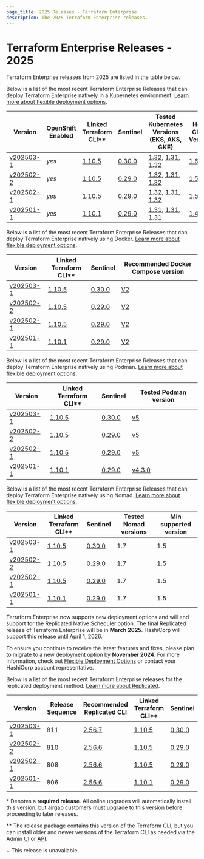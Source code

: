 ```yaml
---
page_title: 2025 Releases - Terraform Enterprise
description: The 2025 Terraform Enterprise releases.
---
```


# Terraform Enterprise Releases - 2025

Terraform Enterprise releases from 2025 are listed in the table below.


<Tabs>
  <Tab heading="Kubernetes">

Below is a list of the most recent Terraform Enterprise Releases that can deploy Terraform Enterprise natively in a Kubernetes environment. [Learn more about flexible deployment options](/terraform/enterprise/deploy/).

| Version           | OpenShift Enabled | Linked <br />Terraform CLI\**                                     | Sentinel                                                                    | Tested Kubernetes Versions (EKS, AKS, GKE) | Helm Chart Version |
| ----------------- | --- |------------------------------------------------------------------- | --------------------------------------------------------------------------- | ------------------------------ | ------------------ |
| [v202503-1](/terraform/enterprise/releases/2025/v202503-1)   | *yes* | [1.10.5](https://github.com/hashicorp/terraform/releases/tag/v1.10.5) | [0.30.0](https://developer.hashicorp.com/sentinel/docs/changelog#0-30-0-february-17-2025)  |  [1.32](https://docs.aws.amazon.com/eks/latest/userguide/kubernetes-versions.html), [1.31](https://learn.microsoft.com/en-us/azure/aks/supported-kubernetes-versions?tabs=azure-cli#aks-kubernetes-release-calendar), [1.32](https://cloud.google.com/kubernetes-engine/docs/release-notes)                  | [1.6.0](https://github.com/hashicorp/terraform-enterprise-helm/releases/tag/v1.6.0)       |
| [v202502-2](/terraform/enterprise/releases/2025/v202502-2)   | *yes* | [1.10.5](https://github.com/hashicorp/terraform/releases/tag/v1.10.5) | [0.29.0](https://developer.hashicorp.com/sentinel/docs/changelog#0-29-0-november-26-2024)  |  [1.32](https://docs.aws.amazon.com/eks/latest/userguide/kubernetes-versions.html), [1.31](https://learn.microsoft.com/en-us/azure/aks/supported-kubernetes-versions?tabs=azure-cli#aks-kubernetes-release-calendar), [1.32](https://cloud.google.com/kubernetes-engine/docs/release-notes)                  | [1.5.0](https://github.com/hashicorp/terraform-enterprise-helm/releases/tag/v1.5.0)       |
| [v202502-1](/terraform/enterprise/releases/2025/v202502-1)   | *yes* | [1.10.5](https://github.com/hashicorp/terraform/releases/tag/v1.10.5) | [0.29.0](https://developer.hashicorp.com/sentinel/docs/changelog#0-29-0-november-26-2024)  |  [1.32](https://docs.aws.amazon.com/eks/latest/userguide/kubernetes-versions.html), [1.31](https://learn.microsoft.com/en-us/azure/aks/supported-kubernetes-versions?tabs=azure-cli#aks-kubernetes-release-calendar), [1.32](https://cloud.google.com/kubernetes-engine/docs/release-notes)                  | [1.5.0](https://github.com/hashicorp/terraform-enterprise-helm/releases/tag/v1.5.0)       |
| [v202501-1](/terraform/enterprise/releases/2025/v202501-1)   | *yes* | [1.10.1](https://github.com/hashicorp/terraform/releases/tag/v1.10.1) | [0.29.0](https://developer.hashicorp.com/sentinel/docs/changelog#0-29-0-november-26-2024)  |  [1.31](https://docs.aws.amazon.com/eks/latest/userguide/kubernetes-versions.html), [1.31](https://learn.microsoft.com/en-us/azure/aks/supported-kubernetes-versions?tabs=azure-cli#aks-kubernetes-release-calendar), [1.31](https://cloud.google.com/kubernetes-engine/docs/release-notes)                  | [1.4.0](https://github.com/hashicorp/terraform-enterprise-helm/releases/tag/v1.4.0)       |


  </Tab>
  <Tab heading="Docker">

Below is a list of the most recent Terraform Enterprise Releases that can deploy Terraform Enterprise natively using Docker. [Learn more about flexible deployment options](/terraform/enterprise/deploy/).

| Version           | Linked <br />Terraform CLI\**                                     | Sentinel                                                                    | Recommended Docker Compose version |
| ----------------- | ------------------------------------------------------------------- | --------------------------------------------------------------------------- | ---------------------------------- |
| [v202503-1](/terraform/enterprise/releases/2025/v202503-1)   | [1.10.5](https://github.com/hashicorp/terraform/releases/tag/v1.10.5) | [0.30.0](https://developer.hashicorp.com/sentinel/docs/changelog#0-30-0-february-17-2025)  | [V2](https://docs.docker.com/compose/migrate/)                       |
| [v202502-2](/terraform/enterprise/releases/2025/v202502-2)   | [1.10.5](https://github.com/hashicorp/terraform/releases/tag/v1.10.5) | [0.29.0](https://developer.hashicorp.com/sentinel/docs/changelog#0-29-0-november-26-2024)  | [V2](https://docs.docker.com/compose/migrate/) |
| [v202502-1](/terraform/enterprise/releases/2025/v202502-1)   | [1.10.5](https://github.com/hashicorp/terraform/releases/tag/v1.10.5) | [0.29.0](https://developer.hashicorp.com/sentinel/docs/changelog#0-29-0-november-26-2024)  | [V2](https://docs.docker.com/compose/migrate/) |
| [v202501-1](/terraform/enterprise/releases/2025/v202501-1)   | [1.10.1](https://github.com/hashicorp/terraform/releases/tag/v1.10.1) | [0.29.0](https://developer.hashicorp.com/sentinel/docs/changelog#0-29-0-november-26-2024)  | [V2](https://docs.docker.com/compose/migrate/) |


  </Tab>
  <Tab heading="Podman">

Below is a list of the most recent Terraform Enterprise Releases that can deploy Terraform Enterprise natively using Podman. [Learn more about flexible deployment options](/terraform/enterprise/deploy/).

| Version           | Linked <br />Terraform CLI\**                                     | Sentinel                                                                    | Tested Podman version |
| ----------------- | ------------------------------------------------------------------- | --------------------------------------------------------------------------- | ---------------------------------- |
| [v202503-1](/terraform/enterprise/releases/2025/v202503-1)   | [1.10.5](https://github.com/hashicorp/terraform/releases/tag/v1.10.5) | [0.30.0](https://developer.hashicorp.com/sentinel/docs/changelog#0-30-0-february-17-2025)  | [v5](https://github.com/containers/podman/releases/tag/v5.0.0)                       |
| [v202502-2](/terraform/enterprise/releases/2025/v202502-2)   | [1.10.5](https://github.com/hashicorp/terraform/releases/tag/v1.10.5) | [0.29.0](https://developer.hashicorp.com/sentinel/docs/changelog#0-29-0-november-26-2024)  | [v5](https://github.com/containers/podman/releases/tag/v5.0.0)                       |
| [v202502-1](/terraform/enterprise/releases/2025/v202502-1)   | [1.10.5](https://github.com/hashicorp/terraform/releases/tag/v1.10.5) | [0.29.0](https://developer.hashicorp.com/sentinel/docs/changelog#0-29-0-november-26-2024)  | [v5](https://github.com/containers/podman/releases/tag/v5.0.0)                       |
| [v202501-1](/terraform/enterprise/releases/2025/v202501-1)   | [1.10.1](https://github.com/hashicorp/terraform/releases/tag/v1.10.1) | [0.29.0](https://developer.hashicorp.com/sentinel/docs/changelog#0-29-0-november-26-2024)  | [v4.3.0](https://podman.io/release/2022/10/22/podman-release-v4.3.0)                       |

  </Tab>
  <Tab heading="Nomad">

Below is a list of the most recent Terraform Enterprise Releases that can deploy Terraform Enterprise natively using Nomad. [Learn more about flexible deployment options](/terraform/enterprise/flexible-deployments/).

| Version           | Linked <br />Terraform CLI\**                                       | Sentinel                                                                    | Tested Nomad versions       | Min supported version |
| ----------------- | ------------------------------------------------------------------- | --------------------------------------------------------------------------- | --------------------------- | --------------------- |
| [v202503-1](/terraform/enterprise/releases/2025/v202503-1)   | [1.10.5](https://github.com/hashicorp/terraform/releases/tag/v1.10.5) | [0.30.0](https://developer.hashicorp.com/sentinel/docs/changelog#0-30-0-february-17-2025)  | 1.7 | 1.5 |
| [v202502-2](/terraform/enterprise/releases/2025/v202502-2)   | [1.10.5](https://github.com/hashicorp/terraform/releases/tag/v1.10.5) | [0.29.0](https://developer.hashicorp.com/sentinel/docs/changelog#0-29-0-november-26-2024)  | 1.7 | 1.5 |
| [v202502-1](/terraform/enterprise/releases/2025/v202502-1)   | [1.10.5](https://github.com/hashicorp/terraform/releases/tag/v1.10.5) | [0.29.0](https://developer.hashicorp.com/sentinel/docs/changelog#0-29-0-november-26-2024)  | 1.7 | 1.5 |
| [v202501-1](/terraform/enterprise/releases/2025/v202501-1)   | [1.10.1](https://github.com/hashicorp/terraform/releases/tag/v1.10.1) | [0.29.0](https://developer.hashicorp.com/sentinel/docs/changelog#0-29-0-november-26-2024)  | 1.7 | 1.5 |

  </Tab>
  <Tab heading="Replicated">

Terraform Enterprise now supports new deployment options and will end support for the Replicated Native Scheduler option. The final Replicated release of Terraform Enterprise will be in **March 2025**. HashiCorp will support this release until April 1, 2026.

To ensure you continue to receive the latest features and fixes, please plan to migrate to a new deployment option by **November 2024**. For more information, check out [Flexible Deployment Options](/terraform/enterprise/deploy) or contact your HashiCorp account representative.

Below is a list of the most recent Terraform Enterprise releases for the replicated deployment method. [Learn more about Replicated](/terraform/enterprise/deploy/replicated).

| Version                                                      | Release Sequence | Recommended<br /> Replicated CLI                                     | Linked <br />Terraform CLI\**                                      | Sentinel                                                                               |
| ------------------------------------------------------------ | ---------------- | -------------------------------------------------------------------- | ------------------------------------------------------------------- | -------------------------------------------------------------------------------------- |
| [v202503-1](/terraform/enterprise/releases/2025/v202503-1)    | 811             | [2.56.7](https://release-notes.replicated.com/release-notes/2.56.7/) | [1.10.5](https://github.com/hashicorp/terraform/releases/tag/v1.10.5) | [0.30.0](https://developer.hashicorp.com/sentinel/docs/changelog#0-30-0-february-17-2025)   |
| [v202502-2](/terraform/enterprise/releases/2025/v202502-2)    | 810             | [2.56.6](https://release-notes.replicated.com/release-notes/2.56.6/) | [1.10.5](https://github.com/hashicorp/terraform/releases/tag/v1.10.5) | [0.29.0](https://developer.hashicorp.com/sentinel/docs/changelog#0-29-0-november-26-2024)   |
| [v202502-1](/terraform/enterprise/releases/2025/v202502-1)    | 808             | [2.56.6](https://release-notes.replicated.com/release-notes/2.56.6/) | [1.10.5](https://github.com/hashicorp/terraform/releases/tag/v1.10.5) | [0.29.0](https://developer.hashicorp.com/sentinel/docs/changelog#0-29-0-november-26-2024)   |
| [v202501-1](/terraform/enterprise/releases/2025/v202501-1)    | 806             | [2.56.6](https://release-notes.replicated.com/release-notes/2.56.6/) | [1.10.1](https://github.com/hashicorp/terraform/releases/tag/v1.10.1) | [0.29.0](https://developer.hashicorp.com/sentinel/docs/changelog#0-29-0-november-26-2024)   |


  </Tab>
</Tabs>

\* Denotes a <strong>required release</strong>. All online upgrades will automatically install this version, but airgap customers must upgrade to this version before proceeding to later releases.

\** The release package contains this version of the Terraform CLI, but you can install older and newer versions of the Terraform CLI as needed via the Admin [UI](/terraform/enterprise/application-administration/resources#managing-terraform-versions) or [API](/terraform/enterprise/api-docs/admin/terraform-versions).

\+ This release is unavailable.
